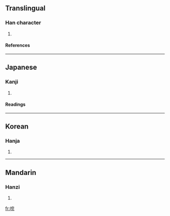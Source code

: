 ==Translingual==
===Han character===
{{Han char|rn=30|rad=口|as=07|sn=10|four=|canj=口十一山 (RJMU)}}
# {{defn|Han}}
====References====
{{Han ref|kx=0192.080|dkj=03705|dj=0411.160|hdz=10634.060|uh=550D|ud=21773}}
----
==Japanese==
===Kanji===
{{ja-kanji|grade=|rs=口07}}
# {{defn|Japanese}} 
====Readings====
{{ja-readings|on=[[かん]] (kan), [[げん]] (gen)|kun=[[ほほえむ]] (hohoemu)}}
----
==Korean==
===Hanja===
{{ko-hanja|hangeul=완|rv=wan|mr=wan}}
# {{defn|Korean}}
----
==Mandarin==
===Hanzi===
{{cmn-hanzi|pin=[[huǎn]] ([[huan3]]), [[ḿ]] ([[m2]])|wg=[[huan3|huan<sup>3</sup>]], [[*]]}}
# {{defn|Mandarin}}

[[fr:唍]]